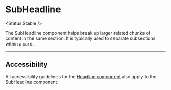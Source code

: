 
# SubHeadline

<Status.Stable />

The SubHeadline component helps break up larger related chunks of content in the same section. It is typically used to separate subsections within a card.

<Story id="typography-subheadline--base" />
<Props />

---

## Accessibility

All accessibility guidelines for the [Headline component](Typography/Headline) also apply to the SubHeadline component.
